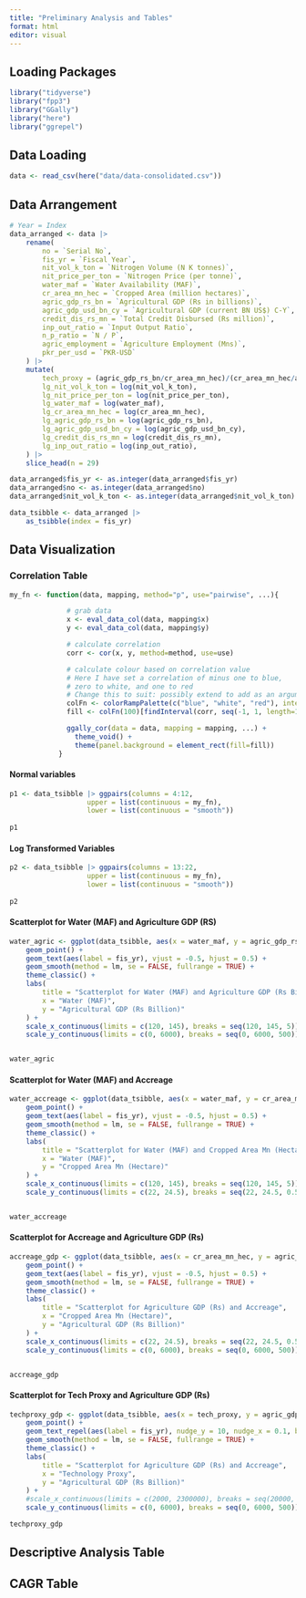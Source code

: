 ```yaml
---
title: "Preliminary Analysis and Tables"
format: html
editor: visual
---
```


## Loading Packages

```r
library("tidyverse")
library("fpp3")
library("GGally")
library("here")
library("ggrepel")
```

## Data Loading
```r
data <- read_csv(here("data/data-consolidated.csv"))
```

## Data Arrangement

```r
# Year = Index
data_arranged <- data |>
    rename(
        no = `Serial No`,
        fis_yr = `Fiscal Year`,
        nit_vol_k_ton = `Nitrogen Volume (N K tonnes)`,
        nit_price_per_ton = `Nitrogen Price (per tonne)`,
        water_maf = `Water Availability (MAF)`,
        cr_area_mn_hec = `Cropped Area (million hectares)`,
        agric_gdp_rs_bn = `Agricultural GDP (Rs in billions)`,
        agric_gdp_usd_bn_cy = `Agricultural GDP (current BN US$) C-Y`,
        credit_dis_rs_mn = `Total Credit Disbursed (Rs million)`,
        inp_out_ratio = `Input Output Ratio`,
        n_p_ratio = `N / P`,
        agric_employment = `Agriculture Employment (Mns)`,
        pkr_per_usd = `PKR-USD`
    ) |>
    mutate(
        tech_proxy = (agric_gdp_rs_bn/cr_area_mn_hec)/(cr_area_mn_hec/agric_employment),
        lg_nit_vol_k_ton = log(nit_vol_k_ton),
        lg_nit_price_per_ton = log(nit_price_per_ton),
        lg_water_maf = log(water_maf),
        lg_cr_area_mn_hec = log(cr_area_mn_hec),
        lg_agric_gdp_rs_bn = log(agric_gdp_rs_bn),
        lg_agric_gdp_usd_bn_cy = log(agric_gdp_usd_bn_cy),  
        lg_credit_dis_rs_mn = log(credit_dis_rs_mn),
        lg_inp_out_ratio = log(inp_out_ratio),
    ) |> 
    slice_head(n = 29)

data_arranged$fis_yr <- as.integer(data_arranged$fis_yr)
data_arranged$no <- as.integer(data_arranged$no)
data_arranged$nit_vol_k_ton <- as.integer(data_arranged$nit_vol_k_ton)

data_tsibble <- data_arranged |> 
    as_tsibble(index = fis_yr)
```

## Data Visualization

### Correlation Table


```r
my_fn <- function(data, mapping, method="p", use="pairwise", ...){

              # grab data
              x <- eval_data_col(data, mapping$x)
              y <- eval_data_col(data, mapping$y)

              # calculate correlation
              corr <- cor(x, y, method=method, use=use)

              # calculate colour based on correlation value
              # Here I have set a correlation of minus one to blue, 
              # zero to white, and one to red 
              # Change this to suit: possibly extend to add as an argument of `my_fn`
              colFn <- colorRampPalette(c("blue", "white", "red"), interpolate ='spline')
              fill <- colFn(100)[findInterval(corr, seq(-1, 1, length=100))]

              ggally_cor(data = data, mapping = mapping, ...) + 
                theme_void() +
                theme(panel.background = element_rect(fill=fill))
            }
```

#### Normal variables

```r
p1 <- data_tsibble |> ggpairs(columns = 4:12, 
                   upper = list(continuous = my_fn),
                   lower = list(continuous = "smooth"))
                   
p1
```


#### Log Transformed Variables

```r
p2 <- data_tsibble |> ggpairs(columns = 13:22, 
                   upper = list(continuous = my_fn),
                   lower = list(continuous = "smooth"))
                   
p2
```


#### Scatterplot for Water (MAF) and Agriculture GDP (RS)

```r
water_agric <- ggplot(data_tsibble, aes(x = water_maf, y = agric_gdp_rs_bn)) +
    geom_point() +
    geom_text(aes(label = fis_yr), vjust = -0.5, hjust = 0.5) +
    geom_smooth(method = lm, se = FALSE, fullrange = TRUE) +
    theme_classic() +
    labs(
        title = "Scatterplot for Water (MAF) and Agriculture GDP (Rs Billion)",
        x = "Water (MAF)",
        y = "Agricultural GDP (Rs Billion)"
    ) +
    scale_x_continuous(limits = c(120, 145), breaks = seq(120, 145, 5)) + # Adjusting x-axis    
    scale_y_continuous(limits = c(0, 6000), breaks = seq(0, 6000, 500)) # Adjusting y-axis


water_agric
```

#### Scatterplot for Water (MAF) and Accreage

```r
water_accreage <- ggplot(data_tsibble, aes(x = water_maf, y = cr_area_mn_hec)) +
    geom_point() +
    geom_text(aes(label = fis_yr), vjust = -0.5, hjust = 0.5) +
    geom_smooth(method = lm, se = FALSE, fullrange = TRUE) +
    theme_classic() +
    labs(
        title = "Scatterplot for Water (MAF) and Cropped Area Mn (Hectare)",
        x = "Water (MAF)",
        y = "Cropped Area Mn (Hectare)"
    ) +    
    scale_x_continuous(limits = c(120, 145), breaks = seq(120, 145, 5)) + # Adjusting x-axis  
    scale_y_continuous(limits = c(22, 24.5), breaks = seq(22, 24.5, 0.5)) # Adjusting y-axis


water_accreage
```


#### Scatterplot for Accreage and Agriculture GDP (Rs)
```r
accreage_gdp <- ggplot(data_tsibble, aes(x = cr_area_mn_hec, y = agric_gdp_rs_bn)) +
    geom_point() +
    geom_text(aes(label = fis_yr), vjust = -0.5, hjust = 0.5) +
    geom_smooth(method = lm, se = FALSE, fullrange = TRUE) +
    theme_classic() +
    labs(
        title = "Scatterplot for Agriculture GDP (Rs) and Accreage",
        x = "Cropped Area Mn (Hectare)",
        y = "Agricultural GDP (Rs Billion)"
    ) +    
    scale_x_continuous(limits = c(22, 24.5), breaks = seq(22, 24.5, 0.5)) # Adjusting x-axis  
    scale_y_continuous(limits = c(0, 6000), breaks = seq(0, 6000, 500)) # Adjusting y-axis


accreage_gdp
```

#### Scatterplot for Tech Proxy and Agriculture GDP (Rs)
```r
techproxy_gdp <- ggplot(data_tsibble, aes(x = tech_proxy, y = agric_gdp_rs_bn)) +
    geom_point() +
    geom_text_repel(aes(label = fis_yr), nudge_y = 10, nudge_x = 0.1, box.padding = 0.5, point.padding = 0.5, segment.size = 0.2) +
    geom_smooth(method = lm, se = FALSE, fullrange = TRUE) +
    theme_classic() +
    labs(
        title = "Scatterplot for Agriculture GDP (Rs) and Accreage",
        x = "Technology Proxy",
        y = "Agricultural GDP (Rs Billion)"
    ) +    
    #scale_x_continuous(limits = c(2000, 2300000), breaks = seq(20000, 230000, 30000)) # Adjusting x-axis  
    scale_y_continuous(limits = c(0, 6000), breaks = seq(0, 6000, 500)) # Adjusting y-axis

techproxy_gdp
```

## Descriptive Analysis Table

## CAGR Table

